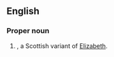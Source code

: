 ==English==

===Proper noun===
{{en-proper noun}}

# {{given name|female}}, a Scottish variant of [[Elizabeth]].